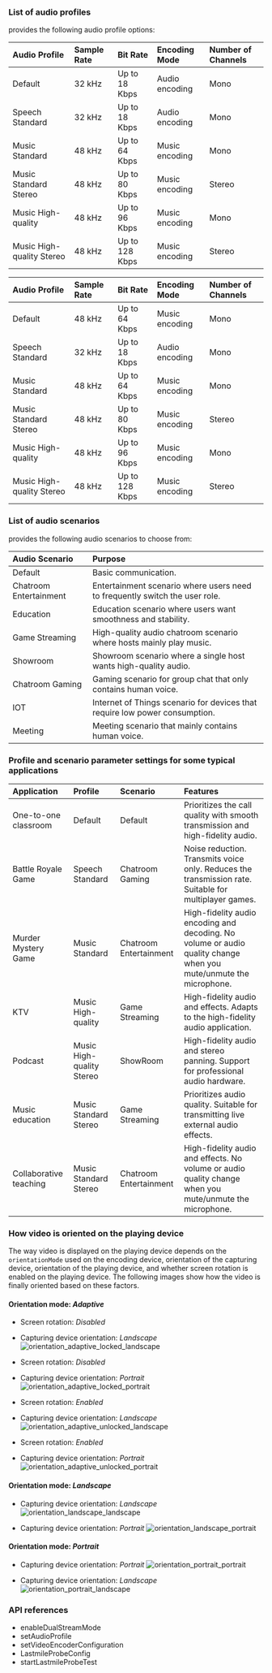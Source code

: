 <PlatformWrapper platform="android">

### List of audio profiles

<Vg k="VSDK" /> provides the following audio profile options:

<ProductWrapper product="video-calling">

|Audio Profile |Sample Rate |Bit Rate |Encoding Mode |Number of Channels|
|:---|:---|:---|:---|:---|
|Default |32 kHz|Up to 18 Kbps |Audio encoding |Mono|
|Speech Standard |32 kHz|Up to 18 Kbps |Audio encoding |Mono|
|Music Standard|48 kHz|Up to 64 Kbps |Music encoding |Mono|
|Music Standard Stereo |48 kHz|Up to 80 Kbps |Music encoding |Stereo|
|Music High-quality |48 kHz|Up to 96 Kbps |Music encoding|Mono|
|Music High-quality Stereo |48 kHz|Up to 128 Kbps |Music encoding |Stereo|

</ProductWrapper>

<ProductWrapper product="interactive-live-streaming">

|Audio Profile |Sample Rate |Bit Rate |Encoding Mode |Number of Channels|
|:---|:---|:---|:---|:---|
|Default |48 kHz|Up to 64 Kbps |Music encoding |Mono|
|Speech Standard |32 kHz|Up to 18 Kbps |Audio encoding |Mono|
|Music Standard|48 kHz|Up to 64 Kbps |Music encoding |Mono|
|Music Standard Stereo |48 kHz|Up to 80 Kbps |Music encoding |Stereo|
|Music High-quality |48 kHz|Up to 96 Kbps |Music encoding|Mono|
|Music High-quality Stereo |48 kHz|Up to 128 Kbps |Music encoding |Stereo|

</ProductWrapper>

### List of audio scenarios

<Vg k="VSDK" /> provides the following audio scenarios to choose from:

|Audio Scenario |Purpose|
|:---|:---|
|Default | Basic communication.|
|Chatroom Entertainment |Entertainment scenario where users need to frequently switch the user role.|
|Education |Education scenario where users want smoothness and stability.|
|Game Streaming |High-quality audio chatroom scenario where hosts mainly play music.|
|Showroom |Showroom scenario where a single host wants high-quality audio.|
|Chatroom Gaming |Gaming scenario for group chat that only contains human voice.|
|IOT |Internet of Things scenario for devices that require low power consumption.|
|Meeting |Meeting scenario that mainly contains human voice.|

### Profile and scenario parameter settings for some typical applications

|Application |Profile |Scenario |Features|
|:---|:---|:---|:---|
|One-to-one classroom |Default |Default | Prioritizes the call quality with smooth transmission and high-fidelity audio.|
|Battle Royale Game	|Speech Standard |Chatroom Gaming |Noise reduction. Transmits voice only. Reduces the transmission rate. Suitable for multiplayer games.|
|Murder Mystery Game |Music Standard |Chatroom Entertainment |High-fidelity audio encoding and decoding. No volume or audio quality change when you mute/unmute the microphone.|
|KTV |Music High-quality |Game Streaming |High-fidelity audio and effects. Adapts to the high-fidelity audio application.|
|Podcast |Music High-quality Stereo |ShowRoom |High-fidelity audio and stereo panning. Support for professional audio hardware.|
|Music education |Music Standard Stereo |Game Streaming |Prioritizes audio quality. Suitable for transmitting live external audio effects.|
|Collaborative teaching	|Music Standard Stereo |Chatroom Entertainment |High-fidelity audio and effects. No volume or audio quality change when you mute/unmute the microphone.|

### How video is oriented on the playing device

The way video is displayed on the playing device depends on the `orientationMode` used on the encoding device, orientation of the capturing device, orientation of the playing device, and whether screen rotation is enabled on the playing device. The following images show how the video is finally oriented based on these factors.

#### Orientation mode: _Adaptive_

* Screen rotation: _Disabled_
* Capturing device orientation: _Landscape_
    ![orientation_adaptive_locked_landscape](/images/video-calling/orientation_adaptive_locked_landscape.png) 

* Screen rotation: _Disabled_
* Capturing device orientation: _Portrait_
    ![orientation_adaptive_locked_portrait](/images/video-calling/orientation_adaptive_locked_portrait.png) 

* Screen rotation: _Enabled_
* Capturing device orientation: _Landscape_
    ![orientation_adaptive_unlocked_landscape](/images/video-calling/orientation_adaptive_unlocked_landscape.png) 

* Screen rotation: _Enabled_
* Capturing device orientation: _Portrait_
    ![orientation_adaptive_unlocked_portrait](/images/video-calling/orientation_adaptive_unlocked_portrait.png) 

#### Orientation mode: _Landscape_

* Capturing device orientation: _Landscape_
    ![orientation_landscape_landscape](/images/video-calling/orientation_landscape_landscape.png) 

* Capturing device orientation: _Portrait_
    ![orientation_landscape_portrait](/images/video-calling/orientation_landscape_portrait.png) 

#### Orientation mode: _Portrait_

* Capturing device orientation: _Portrait_
    ![orientation_portrait_portrait](/images/video-calling/orientation_portrait_portrait.png) 

* Capturing device orientation: _Landscape_
    ![orientation_portrait_landscape](/images/video-calling/orientation_portrait_landscape.png) 


### API references

- <Link to="{{global.AGORA_DOCS_URL}}/{{global.VSDK_RELEASE_FOLDER}}/{{global.API_REF_FOLDER}}/java_ng/API/class_irtcengine.html#api_enabledualstreammode">enableDualStreamMode</Link>

- <Link to="{{global.AGORA_DOCS_URL}}/{{global.VSDK_RELEASE_FOLDER}}/{{global.API_REF_FOLDER}}/java_ng/API/class_irtcengine.html#api_setaudioprofile">setAudioProfile</Link>

- <Link to="{{global.AGORA_DOCS_URL}}/{{global.VSDK_RELEASE_FOLDER}}/{{global.API_REF_FOLDER}}/java_ng/API/class_irtcengine.html#api_setvideoencoderconfiguration">setVideoEncoderConfiguration</Link>

- <Link to="{{global.AGORA_DOCS_URL}}/{{global.VSDK_RELEASE_FOLDER}}/{{global.API_REF_FOLDER}}/java_ng/API/rtc_api_data_type.html#class_lastmileprobeconfig">LastmileProbeConfig</Link>

- <Link to="{{global.AGORA_DOCS_URL}}/{{global.VSDK_RELEASE_FOLDER}}/{{global.API_REF_FOLDER}}/java_ng/API/class_irtcengine.html#api_startlastmileprobetest">startLastmileProbeTest</Link>

</PlatformWrapper>
